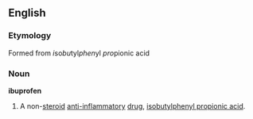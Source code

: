 ==English==
===Etymology===
Formed from ''i''so''bu''tyl''phen''yl ''pro''pionic acid

===Noun===
{{wikipedia}}
'''ibuprofen'''
# A non-[[steroid]] [[anti-inflammatory]] [[drug]], [[isobutylphenyl propionic acid]].
